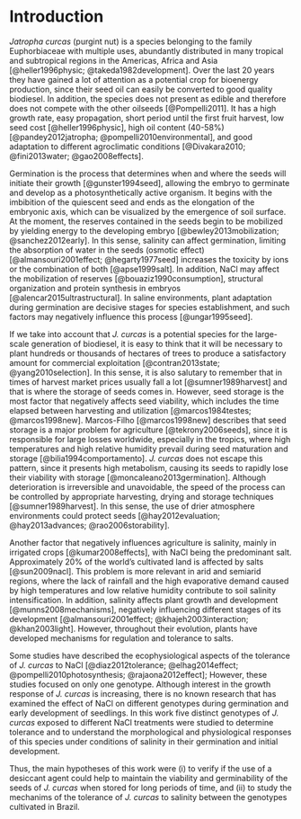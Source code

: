 # Introduction

_Jatropha curcas_ (purgint nut) is a species belonging to the family Euphorbiaceae with multiple uses, abundantly distributed in many tropical and subtropical regions in the Americas, Africa and Asia [@heller1996physic; @takeda1982development]. Over the last 20 years they have gained a lot of attention as a potential crop for bioenergy production, since their seed oil can easily be converted to good quality biodiesel. In addition, the species does not present as edible and therefore does not compete with the other oilseeds [@Pompelli2011]. It has a high growth rate, easy propagation, short period until the first fruit harvest, low seed cost  [@heller1996physic], high oil content (40-58%) [@pandey2012jatropha; @pompelli2010environmental], and good adaptation to different agroclimatic conditions [@Divakara2010; @fini2013water; @gao2008effects].

Germination is the process that determines when and where the seeds will initiate their growth [@gunster1994seed], allowing the embryo to germinate and develop as a photosynthetically active organism. It begins with the imbibition of the quiescent seed and ends as the elongation of the embryonic axis, which can be visualized by the emergence of soil surface. At the moment, the reserves contained in the seeds begin to be mobilized by yielding energy to the developing embryo [@bewley2013mobilization; @sanchez2012early]. In this sense, salinity can affect germination, limiting the absorption of water in the seeds (osmotic effect) [@almansouri2001effect; @hegarty1977seed] increases the toxicity by ions or the combination of both [@apse1999salt]. In addition, NaCl may affect the mobilization of reserves [@bouaziz1990consumption], structural organization and protein synthesis in embryos [@alencar2015ultrastructural]. In saline environments, plant adaptation during germination are decisive stages for species establishment, and such factors may negatively influence this process [@ungar1995seed].

If we take into account that _J. curcas_ is a potential species for the large-scale generation of biodiesel, it is easy to think that it will be necessary to plant hundreds or thousands of hectares of trees to produce a satisfactory amount for commercial exploitation [@contran2013state; @yang2010selection]. In this sense, it is also salutary to remember that in times of harvest market prices usually fall a lot [@sumner1989harvest] and that is where the storage of seeds comes in. However, seed storage is the most factor that negatively affects seed viability, which includes the time elapsed between harvesting and utilization [@marcos1984testes; @marcos1998new]. Marcos-Filho [@marcos1998new] describes that seed storage is a major problem for agriculture [@tekrony2006seeds], since it is responsible for large losses worldwide, especially in the tropics, where high temperatures and high relative humidity prevail during seed maturation and storage [@bilia1994comportamento]. _J. curcas_ does not escape this pattern, since it presents high metabolism, causing its seeds to rapidly lose their viability with storage [@moncaleano2013germination]. Although deterioration is irreversible and unavoidable, the speed of the process can be controlled by appropriate harvesting, drying and storage techniques [@sumner1989harvest]. In this sense, the use of drier atmosphere environments could protect seeds [@hay2012evaluation; @hay2013advances; @rao2006storability].

Another factor that negatively influences agriculture is salinity, mainly in irrigated crops [@kumar2008effects], with NaCl being the predominant salt. Approximately 20% of the world's cultivated land is affected by salts [@sun2009nacl]. This problem is more relevant in arid and semiarid regions, where the lack of rainfall and the high evaporative demand caused by high temperatures and low relative humidity contribute to soil salinity intensification. In addition, salinity affects plant growth and development [@munns2008mechanisms], negatively influencing different stages of its development [@almansouri2001effect; @khajeh2003interaction; @khan2003light]. However, throughout their evolution, plants have developed mechanisms for regulation and tolerance to salts.

Some studies have described the ecophysiological aspects of the tolerance of *J. curcas* to NaCl [@diaz2012tolerance; @elhag2014effect; @pompelli2010photosynthesis; @rajaona2012effect]; However, these studies focused on only one genotype. Although interest in the growth response of *J. curcas* is increasing, there is no known research that has examined the effect of NaCl on different genotypes during germination and early development of seedlings. In this work five distinct genotypes of *J. curcas* exposed to different NaCl treatments were studied to determine tolerance and to understand the morphological and physiological responses of this species under conditions of salinity in their germination and initial development.

Thus, the main hypotheses of this work were (i) to verify if the use of a desiccant agent could help to maintain the viability and germinability of the seeds of *J. curcas* when stored for long periods of time, and (ii) to study the mechanims of the tolerance of *J. curcas* to salinity between the genotypes cultivated in Brazil.

